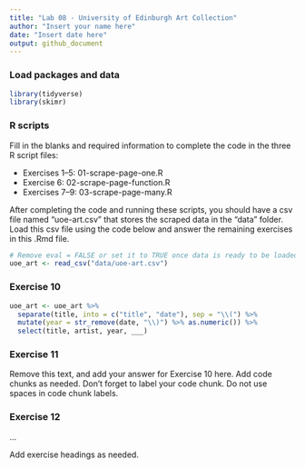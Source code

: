 ```yaml
---
title: "Lab 08 - University of Edinburgh Art Collection"
author: "Insert your name here"
date: "Insert date here"
output: github_document
---
```


### Load packages and data

```r
library(tidyverse) 
library(skimr)
```

### R scripts

Fill in the blanks and required information to complete the code in the three
R script files: 

* Exercises 1--5: 01-scrape-page-one.R
* Exercise 6: 02-scrape-page-function.R
* Exercises 7--9: 03-scrape-page-many.R

After completing the code and running these scripts, you should have a csv file
named "uoe-art.csv" that stores the scraped data in the "data" folder.
Load this csv file using the code below and answer the remaining exercises
in this .Rmd file.

```r
# Remove eval = FALSE or set it to TRUE once data is ready to be loaded
uoe_art <- read_csv("data/uoe-art.csv")
```

### Exercise 10

```r
uoe_art <- uoe_art %>%
  separate(title, into = c("title", "date"), sep = "\\(") %>%
  mutate(year = str_remove(date, "\\)") %>% as.numeric()) %>%
  select(title, artist, year, ___)
```

### Exercise 11

Remove this text, and add your answer for Exercise 10 here.
Add code chunks as needed.
Don't forget to label your code chunk.
Do not use spaces in code chunk labels.

### Exercise 12

...

Add exercise headings as needed.
